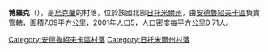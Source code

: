 {{coord|50|9|19|N|28|59|33|E|scale:30000|display=title}}

'''博羅克'''（{{lang-uk|Борок}}），是[[烏克蘭|烏克蘭]]的村落，位於該國北部[[日托米爾州|日托米爾州]]，由[[安德魯紹夫卡區|安德魯紹夫卡區]]負責管轄，面積7.09平方公里，2001年人口5，人口密度每平方公里0.71人。

{{DEFAULTSORT:Борок}}
[[Category:安德魯紹夫卡區村落|Category:安德魯紹夫卡區村落]]
[[Category:日托米爾州村落|Category:日托米爾州村落]]


{{Zhytomyr-geo-stub}}